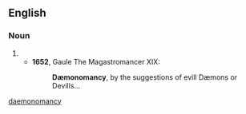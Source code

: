 ==English==

===Noun===
{{en-noun|-|dæmonomancies}}

# {{alternative spelling of|demonomancy|lang=en}}
#*'''1652''', Gaule The Magastromancer XIX:
#*:'''Dæmonomancy''', by the suggestions of evill Dæmons or Devills…

[[Category:English terms spelled with Æ|daemonomancy]]